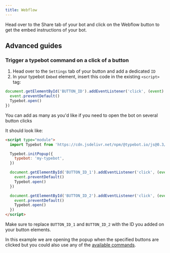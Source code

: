 ```yaml
---
title: Webflow
---
```


Head over to the Share tab of your bot and click on the Webflow button to get the embed instructions of your bot.

## Advanced guides

### Trigger a typebot command on a click of a button

1. Head over to the `Settings` tab of your button and add a dedicated `ID`
2. In your typebot `Embed` element, insert this code in the existing `<script>` tag:

```js
document.getElementById('BUTTON_ID').addEventListener('click', (event) => {
  event.preventDefault()
  Typebot.open()
})
```

You can add as many as you'd like if you need to open the bot on several button clicks

It should look like:

```html
<script type="module">
  import Typebot from 'https://cdn.jsdelivr.net/npm/@typebot.io/js@0.3/dist/web.js'

  Typebot.initPopup({
    typebot: 'my-typebot',
  })

  document.getElementById('BUTTON_ID_1').addEventListener('click', (event) => {
    event.preventDefault()
    Typebot.open()
  })

  document.getElementById('BUTTON_ID_2').addEventListener('click', (event) => {
    event.preventDefault()
    Typebot.open()
  })
</script>
```

Make sure to replace `BUTTON_ID_1` and `BUTTON_ID_2` with the ID you added on your button elements.

In this example we are opening the popup when the specified buttons are clicked but you could also use any of the [available commands](./libraries/html-javascript#commands).
